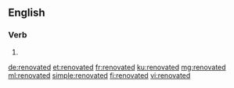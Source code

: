 ==English==

===Verb===
{{head|en|verb form}}

# {{en-past of|renovate}}

[[de:renovated]]
[[et:renovated]]
[[fr:renovated]]
[[ku:renovated]]
[[mg:renovated]]
[[ml:renovated]]
[[simple:renovated]]
[[fi:renovated]]
[[vi:renovated]]